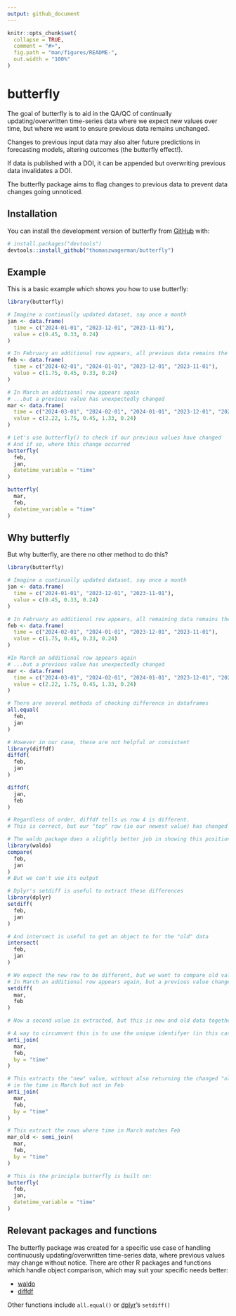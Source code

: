 ```yaml
---
output: github_document
---
```


<!-- README.md is generated from README.Rmd. Please edit that file -->

```r
knitr::opts_chunk$set(
  collapse = TRUE,
  comment = "#>",
  fig.path = "man/figures/README-",
  out.width = "100%"
)
```

# butterfly

<!-- badges: start -->
<!-- badges: end -->

The goal of butterfly is to aid in the QA/QC of continually updating/overwritten time-series data where we expect new values over time, but where we want to ensure previous data remains unchanged.

Changes to previous input data may also alter future predictions in forecasting models, altering outcomes (the butterfly effect!). 

If data is published with a DOI, it can be appended but overwriting previous data invalidates a DOI.

The butterfly package aims to flag changes to previous data to prevent data changes going unnoticed.

## Installation

You can install the development version of butterfly from [GitHub](https://github.com/) with:

``` r
# install.packages("devtools")
devtools::install_github("thomaszwagerman/butterfly")
```

## Example

This is a basic example which shows you how to use butterfly:

```r
library(butterfly)

# Imagine a continually updated dataset, say once a month
jan <- data.frame(
  time = c("2024-01-01", "2023-12-01", "2023-11-01"),
  value = c(0.45, 0.33, 0.24)
)

# In February an additional row appears, all previous data remains the same
feb <- data.frame(
  time = c("2024-02-01", "2024-01-01", "2023-12-01", "2023-11-01"),
  value = c(1.75, 0.45, 0.33, 0.24)
)

# In March an additional row appears again
# ...but a previous value has unexpectedly changed
mar <- data.frame(
  time = c("2024-03-01", "2024-02-01", "2024-01-01", "2023-12-01", "2023-11-01"),
  value = c(2.22, 1.75, 0.45, 1.33, 0.24)
)

# Let's use butterfly() to check if our previous values have changed
# And if so, where this change occurred
butterfly(
  feb,
  jan,
  datetime_variable = "time"
)

butterfly(
  mar,
  feb,
  datetime_variable = "time"
)
```

## Why butterfly
But why butterfly, are there no other method to do this?

```r
library(butterfly)

# Imagine a continually updated dataset, say once a month
jan <- data.frame(
  time = c("2024-01-01", "2023-12-01", "2023-11-01"),
  value = c(0.45, 0.33, 0.24)
)

# In February an additional row appears, all remaining data remains the same
feb <- data.frame(
  time = c("2024-02-01", "2024-01-01", "2023-12-01", "2023-11-01"),
  value = c(1.75, 0.45, 0.33, 0.24)
)

#In March an additional row appears again
# ...but a previous value has unexpectedly changed
mar <- data.frame(
  time = c("2024-03-01", "2024-02-01", "2024-01-01", "2023-12-01", "2023-11-01"),
  value = c(2.22, 1.75, 0.45, 1.33, 0.24)
)

# There are several methods of checking difference in dataframes
all.equal(
  feb,
  jan
)

# However in our case, these are not helpful or consistent
library(diffdf)
diffdf(
  feb,
  jan
)

diffdf(
  jan,
  feb
)

# Regardless of order, diffdf tells us row 4 is different. 
# This is correct, but our "top" row (ie our newest value) has changed

# The waldo package does a slightly better job in showing this positional difference
library(waldo)
compare(
  feb,
  jan
)
# But we can't use its output

# Dplyr's setdiff is useful to extract these differences
library(dplyr)
setdiff(
  feb,
  jan
)

# And intersect is useful to get an object to for the "old" data
intersect(
  feb,
  jan
)

# We expect the new row to be different, but we want to compare old values separately 
# In March an additional row appears again, but a previous value changes
setdiff(
  mar,
  feb
)

# Now a second value is extracted, but this is new and old data together.

# A way to circumvent this is to use the unique identifyer (in this case `time`)
anti_join(
  mar,
  feb,
  by = "time"
)

# This extracts the "new" value, without also returning the changed "old" value
# ie the time in March but not in Feb
anti_join(
  mar,
  feb,
  by = "time"
)

# This extract the rows where time in March matches Feb
mar_old <- semi_join(
  mar,
  feb,
  by = "time"
)

# This is the principle butterfly is built on:
butterfly(
  feb,
  jan,
  datetime_variable = "time"
)
```

## Relevant packages and functions
The butterfly package was created for a specific use case of handling continuously updating/overwritten time-series data, where previous values may change without notice. There are other R packages and functions which handle object comparison, which may suit your specific needs better:

* [waldo](https://github.com/r-lib/waldo)
* [diffdf](https://github.com/gowerc/diffdf)

Other functions include `all.equal()` or [dplyr](https://github.com/tidyverse/dplyr)'s `setdiff()`
